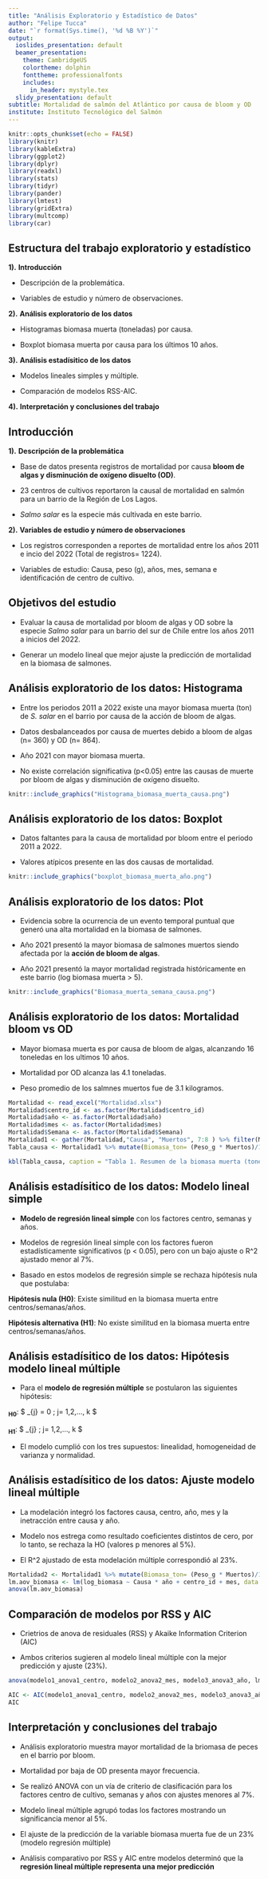 ```yaml
---
title: "Análisis Exploratorio y Estadístico de Datos"
author: "Felipe Tucca"
date: "`r format(Sys.time(), '%d %B %Y')`"
output:
  ioslides_presentation: default
  beamer_presentation:
    theme: CambridgeUS
    colortheme: dolphin
    fonttheme: professionalfonts
    includes:
      in_header: mystyle.tex
  slidy_presentation: default
subtitle: Mortalidad de salmón del Atlántico por causa de bloom y OD
institute: Instituto Tecnológico del Salmón
---
```


```r
knitr::opts_chunk$set(echo = FALSE)
library(knitr)
library(kableExtra)
library(ggplot2)
library(dplyr)
library(readxl)
library(stats)
library(tidyr)
library(pander)
library(lmtest)
library(gridExtra)
library(multcomp)
library(car)
```


## **Estructura del trabajo exploratorio y estadístico**

**1).** **Introducción**

- Descripción de la problemática.

- Variables de estudio y número de observaciones.

**2).** **Análisis exploratorio de los datos**

- Histogramas biomasa muerta (toneladas) por causa.

- Boxplot biomasa muerta por causa para los últimos 10 años.

**3).** **Análisis estadísitico de los datos**

- Modelos lineales simples y múltiple.

- Comparación de modelos RSS-AIC.

**4).** **Interpretación y conclusiones del trabajo**


## **Introducción**

**1).** **Descripción de la problemática**

- Base de datos presenta registros de mortalidad por causa **bloom de algas y disminución de oxígeno disuelto (OD)**. 

- 23 centros de cultivos reportaron la causal de mortalidad en salmón para un barrio de la Región de Los Lagos.

- *Salmo salar* es la especie más cultivada en este barrio.

**2).** **Variables de estudio y número de observaciones**

- Los registros corresponden a reportes de mortalidad entre los años 2011 e incio del 2022 (Total de registros= 1224).

- Variables de estudio: Causa, peso (g), años, mes, semana e identificación de centro de cultivo.


## **Objetivos del estudio**

- Evaluar la causa de mortalidad por bloom de algas y OD sobre la especie *Salmo salar* para un barrio del sur de Chile entre los años 2011 a inicios del 2022. 

- Generar un modelo lineal que mejor ajuste la predicción de mortalidad en la biomasa de salmones.


## **Análisis exploratorio de los datos: Histograma**

- Entre los periodos 2011 a 2022 existe una mayor biomasa muerta (ton) de *S. salar* en el barrio por causa de la acción de bloom de algas.

- Datos desbalanceados por causa de muertes debido a bloom de algas (n= 360) y OD (n= 864).

- Año 2021 con mayor biomasa muerta.

- No existe correlación significativa (p<0.05) entre las causas de muerte por bloom de algas y disminución de oxígeno disuelto.

```r
knitr::include_graphics("Histograma_biomasa_muerta_causa.png")
```


## **Análisis exploratorio de los datos: Boxplot**

- Datos faltantes para la causa de mortalidad por bloom entre el periodo 2011 a 2022.

- Valores atípicos presente en las dos causas de mortalidad.

```r
knitr::include_graphics("boxplot_biomasa_muerta_año.png")
```


## **Análisis exploratorio de los datos: Plot**

- Evidencia sobre la ocurrencia de un evento temporal puntual que generó una alta mortalidad en la biomasa de salmones.

- Año 2021 presentó la mayor biomasa de salmones muertos siendo afectada por la **acción de bloom de algas**.

- Año 2021 presentó la mayor mortalidad registrada históricamente en este barrio (log biomasa muerta > 5).

```r
knitr::include_graphics("Biomasa_muerta_semana_causa.png")
```



## **Análisis exploratorio de los datos: Mortalidad bloom vs OD**

- Mayor biomasa muerta es por causa de bloom de algas, alcanzando 16 toneledas en los ultimos 10 años.

- Mortalidad por OD alcanza las 4.1 toneladas.

- Peso promedio de los salmnes muertos fue de 3.1 kilogramos.

```r
Mortalidad <- read_excel("Mortalidad.xlsx")
Mortalidad$centro_id <- as.factor(Mortalidad$centro_id)
Mortalidad$año <- as.factor(Mortalidad$año)
Mortalidad$mes <- as.factor(Mortalidad$mes)
Mortalidad$Semana <- as.factor(Mortalidad$Semana)
Mortalidad1 <- gather(Mortalidad,"Causa", "Muertos", 7:8 ) %>% filter(Muertos > 0)
Tabla_causa <- Mortalidad1 %>% mutate(Biomasa_ton= (Peso_g * Muertos)/1000000) %>% group_by(Causa) %>% summarize("N"= n(), "Promedio"= mean(Biomasa_ton), "DE"= sd(Biomasa_ton),"Mediana"= median(Biomasa_ton), "Mín"= min(Biomasa_ton), "Máx"= max(Biomasa_ton))

kbl(Tabla_causa, caption = "Tabla 1. Resumen de la biomasa muerta (toneladas) para la especie S. salar por causa entre los años 2011 al 2021") %>% kable_classic_2()
```


## **Análisis estadísitico de los datos: Modelo lineal simple**

- **Modelo de regresión lineal simple** con los factores centro, semanas y años.

- Modelos de regresión lineal simple con los factores fueron estadísticamente significativos (p < 0.05), pero con un bajo ajuste o R^2 ajustado menor al 7%.

- Basado en estos modelos de regresión simple se rechaza hipótesis nula que postulaba: 

**Hipótesis nula (H0)**: Existe similitud en la biomasa muerta entre centros/semanas/años.

**Hipótesis alternativa (H1)**: No existe similitud en la biomasa muerta entre centros/semanas/años.


## **Análisis estadísitico de los datos: Hipótesis modelo lineal múltiple**

- Para el **modelo de regresión múltiple** se postularon las siguientes hipótesis:

**~H0~**: $ \beta_{j} = 0 ; j= 1,2,..., k $

**~H1~**: $ \beta_{j} \ne 0 ; j= 1,2,..., k $

- El modelo cumplió con los tres supuestos: linealidad, homogeneidad de varianza y normalidad. 


## **Análisis estadísitico de los datos: Ajuste modelo lineal múltiple**

- La modelación integró los factores causa, centro, año, mes y la inetracción entre causa y año.

- Modelo nos estrega como resultado coeficientes distintos de cero, por lo tanto, se rechaza la HO (valores p menores al 5%).

- El R^2 ajustado de esta modelación múltiple correspondió al 23%.

```r
Mortalidad2 <- Mortalidad1 %>% mutate(Biomasa_ton= (Peso_g * Muertos)/1000000) %>% mutate(log_biomasa= log(Biomasa_ton))
lm.aov_biomasa <- lm(log_biomasa ~ Causa * año + centro_id + mes, data = Mortalidad2)
anova(lm.aov_biomasa)
```


## **Comparación de modelos por RSS y AIC**

- Crietrios de anova de residuales (RSS) y Akaike Information Criterion (AIC)

- Ambos criterios sugieren al modelo lineal múltiple con la mejor predicción y ajuste (23%).

```r
anova(modelo1_anova1_centro, modelo2_anova2_mes, modelo3_anova3_año, lm.aov_biomasa) %>% pander()
```

```r
AIC <- AIC(modelo1_anova1_centro, modelo2_anova2_mes, modelo3_anova3_año, lm.aov_biomasa) %>% pander()
AIC
```


## **Interpretación y conclusiones del trabajo**

- Análisis exploratorio muestra mayor mortalidad de la briomasa de peces en el barrio por bloom.

- Mortalidad por baja de OD presenta mayor frecuencia.

- Se realizó ANOVA con un vía de criterio de clasificación para los factores centro de cultivo, semanas y años con ajustes menores al 7%.

- Modelo lineal múltiple agrupó todas los factores mostrando un significancia menor al 5%.

- El ajuste de la predicción de la variable biomasa muerta fue de un 23% (modelo regresión múltiple)

- Análisis comparativo por RSS y AIC entre modelos determinó que la **regresión lineal múltiple representa una mejor predicción**



